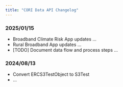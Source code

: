 ```yaml
---
title: "CORI Data API Changelog"
---
```


### 2025/01/15
  - Broadband Climate Risk App updates ...
  - Rural Broadband App updates ...
  - [TODO] Document data flow and process steps ...

### 2024/08/13
  - Convert ERCS3TestObject to S3Test
  - ...
